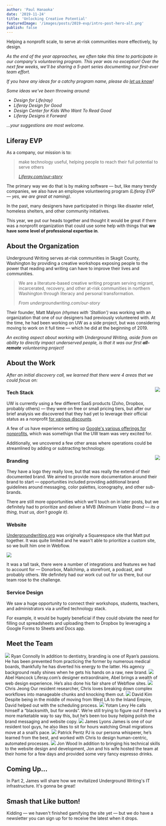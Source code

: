 ```yaml
---
author: 'Paul Hanaoka'
date: '2019-11-24'
title: 'Unlocking Creative Potential'
featuredImage: '/images/posts/2019-evp/intro-post-hero-alt.png'
publish: false
---
```



<Text color="grey" type="p" size="large" margin="large">Helping a nonprofit scale, to serve at-risk communities more effectively, by design.</Text>

_As the end of the year approaches, we often take this time to participate in our company's volunteering program. This year was no exception! Over the next few weeks, we'll be sharing a 5-part series documenting our first-ever team effort._

_If you have any ideas for a catchy program name, please do [let us know](https://twitter.com/liferaydesign)!_

_Some ideas we've been throwing around:_

- _Design for Life(ray)_
- _Liferay Design for Good_
- _Design Center for Kids Who Want To Read Good_
- _Liferay Designs it Forward_

_...your suggestions are most welcome._


## Liferay EVP

As a company, our mission is to:

> make technology useful, helping people to reach their full potential to serve others
>
> <cite>
> 	<a href="https://www.liferay.com/company/our-story">Liferay.com/our-story</a>
> </cite>

The primary way we do that is by making software — but, like many trendy companies, we also have an employee volunteering program _(Liferay EVP — yes, we are great at naming)_.

In the past, many designers have participated in things like disaster relief, homeless shelters, and other community initiatives. 

This year, we put our heads together and thought it would be great if there was a nonprofit organization that could use some help with things that **we have some level of professional expertise in**.

## About the Organization

Underground Writing serves at-risk communities in Skagit County, Washington by providing a creative workshops exposing people to the power that reading and writing can have to improve their lives and communities.

> We are a literature-based creative writing program serving migrant, incarcerated, recovery, and other at-risk communities in northern Washington through literacy and personal transformation.
>
> <cite>From undergroundwriting.com/our-story</cite>

Their founder, Matt Malyon _(rhymes with 'Stallion')_ was working with an organization that one of our designers had previously volunteered with. At the time, he had been working on UW as a side project, but was considering moving to work on it full time — which he did at the beginning of 2019.

_An exciting aspect about working with Underground Writing, aside from an ability to directly impact underserved people, is that it was our first **all-remote** volunteering project!_

## About the Work


_After an initial discovery call, we learned that there were 4 areas that we could focus on:_

<Image src="/images/posts/2019-evp/intro-tech-stack.png" rounded size="small" align="right" margin="2rem 0 0 2rem" caption='Drake says "Dropbox is so 2017"' />

### Tech Stack

UW is currently using a few different SaaS products (Zoho, Dropbox, probably others) — they were on free or small pricing tiers, but after our brief analysis we discovered that they had yet to leverage their official status as a nonprofit [for various discounts](https://katieallred.com/nonprofit-discounts/).

A few of us have experience setting up [Google's various offerings for nonprofits](https://www.google.com/nonprofits/), which was somethign that the UW team was very excited for.

Additionally, we uncovered a few other areas where operations could be streamlined by adding or subtracting technology.

<div style="float:right; width:180px;">
    <Image src="/images/posts/2019-evp/intro-logo.png" rounded align="right" margin="2rem 0 2rem 2rem" caption="The Underground Writing logo" />
</div>

### Branding

They have a logo they really love, but that was really the extend of their documented brand. We aimed to provide more documentation around their brand to start &mdash; opportunities included providing additional brand guidelines around messaging, color palettes, iconography, and other sub-brands. 

There are still more opportunities which we'll touch on in later posts, but we definitely had to prioritize and deliver a MVB _(Minimum Viable Brand — its a thing, trust us, don't google it)_.

### Website

[Undergroundwriting.org](https://undergroundwriting.org) was originally a Squarespace site that Matt put together. It was quite limited and he wasn't able to prioritize a custom site, so we built him one in Webflow.

<Image src="/images/posts/2019-evp/intro-website.jpg" margin="2rem 0" caption="Undergroundwriting.org before we began the project." size="large" />

It was a tall task, there were a number of integrations and features we had to account for — Donorbox, Mailchimp, a storefront, a podcast, and probably others. We definitely had our work cut out for us there, but our team rose to the challenge.

### Service Design

We saw a huge opportunity to connect their workshops, students, teachers, and administrators via a unified technology stack.

For example, it would be hugely beneficial if they could obviate the need for filling out spreadsheets and uploading them to Dropbox by leveraging a Google Forms to Sheets and Docs app.

## Meet the Team

<div style="width:102%;margin-left:-1%;">
    <Grid templateColumns="3rem 1fr 3rem 1fr" autoRows="auto" gap="1rem">
        <Grid.Item>
            <Image src="images/headshots/connolly-ryan.jpg" circle margin=".5rem 0" />
        </Grid.Item>
        <Grid.Item>
            <Link to="/team/connolly-ryan"><Heading level="3">Ryan Connolly</Heading></Link> 
            <Text>In addition to dentistry, branding is one of Ryan’s passions. He has been prevented from practicing the former by numerous medical boards, thankfully he has diverted his energy to the latter. His agency background really shines when he gets his hands on a raw, new brand.</Text>
        </Grid.Item>
        <Grid.Item>
            <Image src="images/headshots/hancock-abel.jpg" circle margin=".5rem 0" />
        </Grid.Item>
        <Grid.Item>
            <Link to="/team/hancock-abel"><Heading level="3">Abel Hancock</Heading></Link>
            <Text>
                Liferay.com’s designer extraordinaire, Abel brings a wealth of web design experience. He’s also done his fair share of Webflow sites.
            </Text>
        </Grid.Item>
        <Grid.Item>
            <Image src="images/headshots/jeong-chris.jpg" circle margin=".5rem 0" />
        </Grid.Item>
        <Grid.Item>
            <Link to="/team/jeong-chris"><Heading level="3">Chris Jeong</Heading></Link> 
            <Text>Our resident researcher, Chris loves breaking down complex workflows into manageable chunks and knocking them out.</Text>
        </Grid.Item>
        <Grid.Item>
            <Image src="images/headshots/kim-david.jpg" circle margin=".5rem 0" />
        </Grid.Item>
        <Grid.Item>
            <Link to="/team/kim-david"><Heading level="3">David Kim</Heading></Link> 
            <Text>Despite being in the middle of moving from West LA to the Inland Empire, David helped out with the scheduling process.</Text>
        </Grid.Item>
        <Grid.Item>
            <Image src="images/headshots/levy-yotam.jpg" circle margin=".5rem 0" />
        </Grid.Item>
        <Grid.Item>
            <Heading level="3">Yotam Levy</Heading>
            <Text>He calls himself a “blacksmith, but for words”. We’re still trying to figure out if there’s a more marketable way to say this, but he’s been too busy helping polish the brand messaging and website copy.</Text>
        </Grid.Item>
        <Grid.Item>
            <Image src="images/headshots/lyons-james.jpg" circle margin=".5rem 0" />
        </Grid.Item>
        <Grid.Item>
            <Link to="/team/lyons-james"><Heading level="3">James Lyons</Heading></Link>
            <Text>
                James is one of our resident tool guys, he also likes to sit for hours watching Gmail migrations move at a snail’s pace.
            </Text>
        </Grid.Item>
        <Grid.Item>
            <Image src="images/headshots/pentz-patrick.jpg" circle margin=".5rem 0" />
        </Grid.Item>
        <Grid.Item>
            <Link to="/team/pentz-patrick"><Heading level="3">Patrick Pentz</Heading></Link> 
            <Text>PJ is our persona whisperer, he’s learned from the best, and worked with Chris to design human-centric, automated processes.</Text>
        </Grid.Item>
        <Grid.Item>
            <Image src="images/headshots/wood-jon.jpg" circle margin=".5rem 0" />
        </Grid.Item>
        <Grid.Item>
            <Link to="/team/wood-jon"><Heading level="3">Jon Wood</Heading></Link>
            <Text>
                In addition to bringing his technical skills to the website design and
                development, Jon and his wife hosted the team at their home for a few days and
                provided some very fancy espresso drinks.
            </Text>
        </Grid.Item>
    </Grid>
</div> 

## Coming Up...

In Part 2, James will share how we revitalized Underground Writing's IT infrastructure. It's gonna be great!

## Smash that Like button!

Kidding &mdash; we haven't finished gamifying the site yet &mdash; but we do have a newsletter you can sign up for to receive the latest when it drops.

<FormNewsletter/>